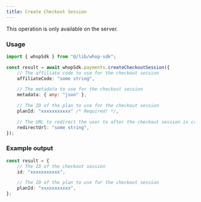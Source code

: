 ```yaml
---
title: Create Checkout Session
---
```

<Note>This operation is only available on the server.</Note>
### Usage

```typescript
import { whopSdk } from "@/lib/whop-sdk";

const result = await whopSdk.payments.createCheckoutSession({
	// The affiliate code to use for the checkout session
	affiliateCode: "some string",

	// The metadata to use for the checkout session
	metadata: { any: "json" },

	// The ID of the plan to use for the checkout session
	planId: "xxxxxxxxxxx" /* Required! */,

	// The URL to redirect the user to after the checkout session is created
	redirectUrl: "some string",
});

```

### Example output

```typescript
const result = {
	// The ID of the checkout session
	id: "xxxxxxxxxxx",

	// The ID of the plan to use for the checkout session
	planId: "xxxxxxxxxxx",
};

```
